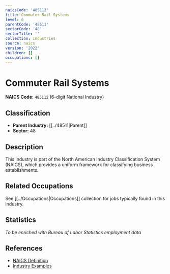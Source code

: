 ```yaml
---
naicsCode: '485112'
title: Commuter Rail Systems
level: 6
parentCode: '48511'
sectorCode: '48'
sectorTitle: ''
collection: Industries
source: naics
version: '2022'
children: []
occupations: []
---
```

# Commuter Rail Systems

**NAICS Code:** `485112` (6-digit National Industry)

## Classification

- **Parent Industry:** [[../48511|Parent]]
- **Sector:** 48

## Description

This industry is part of the North American Industry Classification System (NAICS), which provides a uniform framework for classifying business establishments.

## Related Occupations

See [[../Occupations|Occupations]] collection for jobs typically found in this industry.

## Statistics

*To be enriched with Bureau of Labor Statistics employment data*

## References

- [NAICS Definition](https://www.census.gov/naics/)
- [Industry Examples](https://www.census.gov/naics/2022NAICS/)
